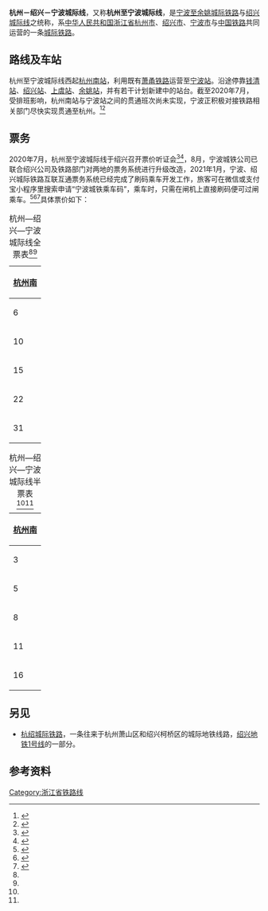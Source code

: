 {{not|杭绍城际铁路}}
{{noteTA|G1=交通}}
'''杭州－绍兴－宁波城际线'''，又称'''杭州至宁波城际线'''，是[[宁波至余姚城际铁路|宁波至余姚城际铁路]]与[[绍兴城际线|绍兴城际线]]之统称，系[[中华人民共和国|中华人民共和国]][[浙江省|浙江省]][[杭州市|杭州市]]、[[绍兴市|绍兴市]]、[[宁波市|宁波市]]与[[中国铁路|中国铁路]]共同运营的一条[[城际铁路|城际铁路]]。

==路线及车站==
{{see also|绍兴城际线|宁波至余姚城际铁路}}
杭州至宁波城际线西起[[杭州南站|杭州南站]]，利用既有[[萧甬铁路|萧甬铁路]]运营至[[宁波站|宁波站]]。沿途停靠[[钱清站|钱清站]]、[[绍兴站|绍兴站]]、[[上虞站|上虞站]]、[[余姚站|余姚站]]，并有若干计划新建中的站台。截至2020年7月，受排班影响，杭州南站与宁波站之间的贯通班次尚未实现，宁波正积极对接铁路相关部门尽快实现贯通至杭州。<ref>{{cite web|url=http://daily.cnnb.com.cn/nbrb/html/2020-07/23/content_1231364.htm?div=-1|publisher=[[宁波日报|宁波日报]]|title=杭州-绍兴-宁波 城际线来了|archive-url=https://web.archive.org/web/20200725114928/http://daily.cnnb.com.cn/nbrb/html/2020-07/23/content_1231364.htm?div=-1|archive-date=2020-07-25|access-date=2020-07-25|dead-url=no}}</ref><ref>{{cite web|url=https://mp.weixin.qq.com/s/cGaa8AvHL8o4SKJgfEOfHA|title=宁波至绍兴城铁列车将可刷卡、扫码乘车，最快今年年底实现|publisher=中国宁波网|date=2020-09-06}}</ref>

==票务==
2020年7月，杭州至宁波城际线于绍兴召开票价听证会<ref name="zhejiang">{{cite web|url=https://zj.zjol.com.cn/news/1490725.html|title=杭州南到绍兴站票价怎么定？绍兴举行了听证会|publisher=[[浙江新闻|浙江新闻]]|archive-date=2020-07-25|archive-url=http://www.freezepage.com/1595655086OZBFBLUUKT|access-date=2020-07-25|dead-url=no}}</ref><ref name="chengji">{{cite web|url=https://hwyst.hangzhou.com.cn/xwfb/content/2020-07/23/content_7779666.htm|publisher=[[杭州网|杭州网]]|title=从杭州坐城际线到绍兴10块钱？票价听证会举行|archive-url=http://www.freezepage.com/1595656778SMBFTTTBQR|archive-date=2020-07-25|access-date=2020-07-25|dead-url=no}}</ref>，8月，宁波城铁公司已联合绍兴公司及铁路部门对两地的票务系统进行升级改造，2021年1月，宁波、绍兴城际铁路互联互通票务系统已经完成了刷码乘车开发工作，旅客可在微信或支付宝小程序里搜索申请“宁波城铁乘车码”，乘车时，只需在闸机上直接刷码便可过闸乘车。<ref>{{cite web|url=https://bbs.cnnb.com.cn/forum.php?mod=viewthread&tid=7612021&extra=page%3D1%26filter%3Dtypeid%26typeid%3D510|title=关于宁波城际列车|publisher=宁波民生e点通|archive-url=http://www.freezepage.com/1610197279UOBKNBBJCT|archive-date=2021-01-09|access-date=2021-01-09|dead-url=yes}}</ref><ref>{{cite web|url=https://nb8185.cnnb.com.cn/tiezi/minsheng_view.php?aid=1091953|title=余姚城际站购票为啥不能手机支付回复|date=2020-08-26|publisher=宁波市交通运输局}}</ref><ref>{{cite web|url=https://mp.weixin.qq.com/s/ZTamWpuU3-0sSAUcMYW8-g|title=最快年底！绍兴至宁波城铁实现扫码乘车|publisher=上虞区广播电台|date=2020-09-06}}</ref>具体票价如下：
{| width="500" align="left" class="wikitable" style="margin-left:auto; margin-right:auto;" border="1" cellspacing="0"
|+杭州—绍兴—宁波城际线全票表<ref name="zhejiang"/><ref name="chengji"/>
![[杭州南站|杭州南]]
|-
|6
![[钱清站|钱清]]
|-
|10||6
![[绍兴站|绍兴]]
|-
|15||12||8
![[上虞站|上虞]]
|-
|22||18||14||8
![[余姚站|余姚]]
|-
|31||28||24||18||12
![[宁波站|宁波]]
|}
{| width="500" align="center" class="wikitable" style="margin-left:auto; margin-right:auto;" border="1" cellspacing="0"
|+杭州—绍兴—宁波城际线半票表<ref name="zhejiang"/><ref name="chengji"/>
![[杭州南站|杭州南]]
|-
|3
![[钱清站|钱清]]
|-
|5||3
![[绍兴站|绍兴]]
|-
|8||6||4
![[上虞站|上虞]]
|-
|11||9||7||4
![[余姚站|余姚]]
|-
|16||14||12||9||6
![[宁波站|宁波]]
|}

==另见==
*[[杭绍城际铁路|杭绍城际铁路]]，一条往来于杭州萧山区和绍兴柯桥区的城际地铁线路，[[绍兴地铁1号线|绍兴地铁1号线]]的一部分。

==参考资料==
{{reflist}}

[[Category:浙江省铁路线|Category:浙江省铁路线]]